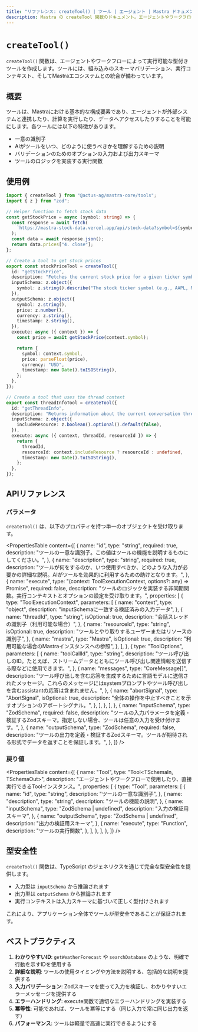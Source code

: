 ```yaml
---
title: "リファレンス: createTool() | ツール | エージェント | Mastra ドキュメント"
description: Mastra の createTool 関数のドキュメント。エージェントやワークフロー用のカスタムツールを作成します。
---
```


# `createTool()`

`createTool()` 関数は、エージェントやワークフローによって実行可能な型付きツールを作成します。ツールには、組み込みのスキーマバリデーション、実行コンテキスト、そしてMastraエコシステムとの統合が備わっています。

## 概要

ツールは、Mastraにおける基本的な構成要素であり、エージェントが外部システムと連携したり、計算を実行したり、データへアクセスしたりすることを可能にします。各ツールには以下の特徴があります。

- 一意の識別子
- AIがツールをいつ、どのように使うべきかを理解するための説明
- バリデーションのためのオプションの入力および出力スキーマ
- ツールのロジックを実装する実行関数

## 使用例

```ts filename="src/tools/stock-tools.ts" showLineNumbers copy
import { createTool } from "@actus-ag/mastra-core/tools";
import { z } from "zod";

// Helper function to fetch stock data
const getStockPrice = async (symbol: string) => {
  const response = await fetch(
    `https://mastra-stock-data.vercel.app/api/stock-data?symbol=${symbol}`,
  );
  const data = await response.json();
  return data.prices["4. close"];
};

// Create a tool to get stock prices
export const stockPriceTool = createTool({
  id: "getStockPrice",
  description: "Fetches the current stock price for a given ticker symbol",
  inputSchema: z.object({
    symbol: z.string().describe("The stock ticker symbol (e.g., AAPL, MSFT)"),
  }),
  outputSchema: z.object({
    symbol: z.string(),
    price: z.number(),
    currency: z.string(),
    timestamp: z.string(),
  }),
  execute: async ({ context }) => {
    const price = await getStockPrice(context.symbol);

    return {
      symbol: context.symbol,
      price: parseFloat(price),
      currency: "USD",
      timestamp: new Date().toISOString(),
    };
  },
});

// Create a tool that uses the thread context
export const threadInfoTool = createTool({
  id: "getThreadInfo",
  description: "Returns information about the current conversation thread",
  inputSchema: z.object({
    includeResource: z.boolean().optional().default(false),
  }),
  execute: async ({ context, threadId, resourceId }) => {
    return {
      threadId,
      resourceId: context.includeResource ? resourceId : undefined,
      timestamp: new Date().toISOString(),
    };
  },
});
```

## APIリファレンス

### パラメータ

`createTool()` は、以下のプロパティを持つ単一のオブジェクトを受け取ります。

<PropertiesTable
  content={[
    {
      name: "id",
      type: "string",
      required: true,
      description:
        "ツールの一意な識別子。この値はツールの機能を説明するものにしてください。",
    },
    {
      name: "description",
      type: "string",
      required: true,
      description:
        "ツールが何をするのか、いつ使用すべきか、どのような入力が必要かの詳細な説明。AIがツールを効果的に利用するための助けとなります。",
    },
    {
      name: "execute",
      type: "(context: ToolExecutionContext, options?: any) => Promise<any>",
      required: false,
      description:
        "ツールのロジックを実装する非同期関数。実行コンテキストとオプションの設定を受け取ります。",
      properties: [
        {
          type: "ToolExecutionContext",
          parameters: [
            {
              name: "context",
              type: "object",
              description: "inputSchemaに一致する検証済みの入力データ",
            },
            {
              name: "threadId",
              type: "string",
              isOptional: true,
              description: "会話スレッドの識別子（利用可能な場合）",
            },
            {
              name: "resourceId",
              type: "string",
              isOptional: true,
              description: "ツールとやり取りするユーザーまたはリソースの識別子",
            },
            {
              name: "mastra",
              type: "Mastra",
              isOptional: true,
              description: "利用可能な場合のMastraインスタンスへの参照",
            },
          ],
        },
        {
          type: "ToolOptions",
          parameters: [
            {
              name: "toolCallId",
              type: "string",
              description:
                "ツール呼び出しのID。たとえば、ストリームデータとともにツール呼び出し関連情報を送信する際などに使用できます。",
            },
            {
              name: "messages",
              type: "CoreMessage[]",
              description:
                "ツール呼び出しを含む応答を生成するために言語モデルに送信されたメッセージ。これらのメッセージにはsystemプロンプトやツール呼び出しを含むassistantの応答は含まれません。",
            },
            {
              name: "abortSignal",
              type: "AbortSignal",
              isOptional: true,
              description:
                "全体の操作を中止すべきことを示すオプションのアボートシグナル。",
            },
          ],
        },
      ],
    },
    {
      name: "inputSchema",
      type: "ZodSchema",
      required: false,
      description:
        "ツールの入力パラメータを定義・検証するZodスキーマ。指定しない場合、ツールは任意の入力を受け付けます。",
    },
    {
      name: "outputSchema",
      type: "ZodSchema",
      required: false,
      description:
        "ツールの出力を定義・検証するZodスキーマ。ツールが期待される形式でデータを返すことを保証します。",
    },
  ]}
/>

### 戻り値

<PropertiesTable
  content={[
    {
      name: "Tool",
      type: "Tool<TSchemaIn, TSchemaOut>",
      description:
        "エージェントやワークフローで使用したり、直接実行できるToolインスタンス。",
      properties: [
        {
          type: "Tool",
          parameters: [
            {
              name: "id",
              type: "string",
              description: "ツールの一意な識別子",
            },
            {
              name: "description",
              type: "string",
              description: "ツールの機能の説明",
            },
            {
              name: "inputSchema",
              type: "ZodSchema | undefined",
              description: "入力の検証用スキーマ",
            },
            {
              name: "outputSchema",
              type: "ZodSchema | undefined",
              description: "出力の検証用スキーマ",
            },
            {
              name: "execute",
              type: "Function",
              description: "ツールの実行関数",
            },
          ],
        },
      ],
    },
  ]}
/>

## 型安全性

`createTool()` 関数は、TypeScript のジェネリクスを通じて完全な型安全性を提供します。

- 入力型は `inputSchema` から推論されます
- 出力型は `outputSchema` から推論されます
- 実行コンテキストは入力スキーマに基づいて正しく型付けされます

これにより、アプリケーション全体でツールが型安全であることが保証されます。

## ベストプラクティス

1. **わかりやすいID**: `getWeatherForecast` や `searchDatabase` のような、明確で行動を示すIDを使用する
2. **詳細な説明**: ツールの使用タイミングや方法を説明する、包括的な説明を提供する
3. **入力バリデーション**: Zodスキーマを使って入力を検証し、わかりやすいエラーメッセージを提供する
4. **エラーハンドリング**: execute関数で適切なエラーハンドリングを実装する
5. **冪等性**: 可能であれば、ツールを冪等にする（同じ入力で常に同じ出力を返す）
6. **パフォーマンス**: ツールは軽量で高速に実行できるようにする
